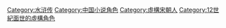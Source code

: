 {{Catnav|頁面分類|人类社会|文化|文学|文学中的角色}}
{{Catnav|頁面分類|人类社会|人物|虛構角色|文学中的角色}}
{{Catnav|頁面分類|人物|虛構角色|文学中的角色}}
{{Catnav|頁面分類|人文學科|艺术|文学|文学中的角色}}
{{Catnav|頁面分類|人文學科|文学|文学中的角色}}
{{Catnav|頁面分類|...|明朝艺术|明朝文学|水浒传}}
{{Catnav|頁面分類|...|明朝文化|明朝文学|水浒传}}

[[Category:水浒传|Category:水浒传]]
[[Category:中国小说角色|Category:中国小说角色]]
[[Category:虛構宋朝人|Category:虛構宋朝人]]
[[Category:12世紀面世的虛構角色|Category:12世紀面世的虛構角色]]